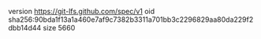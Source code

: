 version https://git-lfs.github.com/spec/v1
oid sha256:90bda1f13a1a460e7af9c7382b3311a701bb3c2296829aa80da229f2dbb14d44
size 5660
